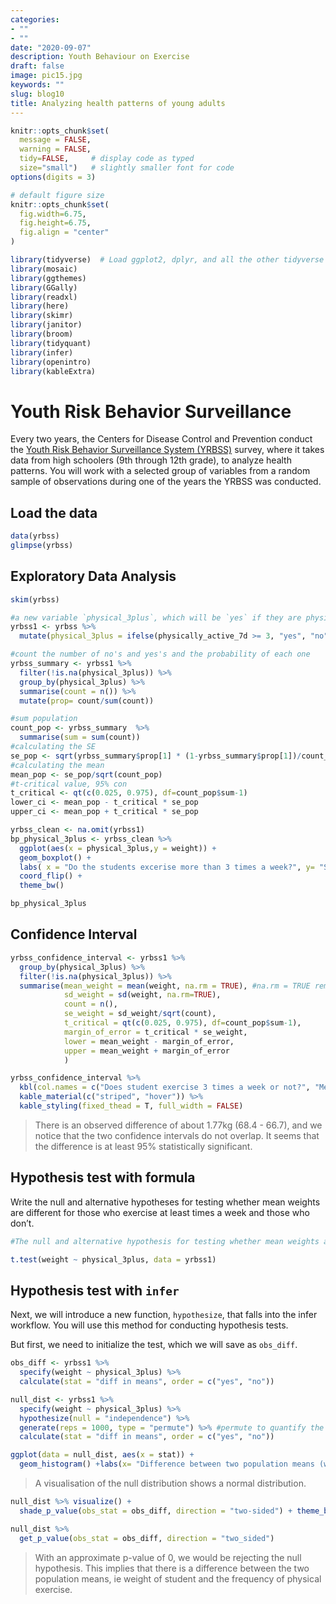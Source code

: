 ```yaml
---
categories:
- ""
- ""
date: "2020-09-07"
description: Youth Behaviour on Exercise 
draft: false
image: pic15.jpg
keywords: ""
slug: blog10
title: Analyzing health patterns of young adults
---
```



```r
knitr::opts_chunk$set(
  message = FALSE, 
  warning = FALSE, 
  tidy=FALSE,     # display code as typed
  size="small")   # slightly smaller font for code
options(digits = 3)

# default figure size
knitr::opts_chunk$set(
  fig.width=6.75, 
  fig.height=6.75,
  fig.align = "center"
)
```


```r
library(tidyverse)  # Load ggplot2, dplyr, and all the other tidyverse packages
library(mosaic)
library(ggthemes)
library(GGally)
library(readxl)
library(here)
library(skimr)
library(janitor)
library(broom)
library(tidyquant)
library(infer)
library(openintro)
library(kableExtra)
```


# Youth Risk Behavior Surveillance

Every two years, the Centers for Disease Control and Prevention conduct the [Youth Risk Behavior Surveillance System (YRBSS)](https://www.cdc.gov/healthyyouth/data/yrbs/index.htm) survey, where it takes data from high schoolers (9th through 12th grade), to analyze health patterns. You will work with a selected group of variables from a random sample of observations during one of the years the YRBSS was conducted.

## Load the data

```r
data(yrbss)
glimpse(yrbss)
```


## Exploratory Data Analysis

```r
skim(yrbss)
```

```r

#a new variable `physical_3plus`, which will be `yes` if they are physically active for at least 3 days a week, and `no` otherwise
yrbss1 <- yrbss %>% 
  mutate(physical_3plus = ifelse(physically_active_7d >= 3, "yes", "no"))

#count the number of no's and yes's and the probability of each one
yrbss_summary <- yrbss1 %>%
  filter(!is.na(physical_3plus)) %>%
  group_by(physical_3plus) %>% 
  summarise(count = n()) %>% 
  mutate(prop= count/sum(count))

```

```r
#sum population
count_pop <- yrbss_summary  %>%  
  summarise(sum = sum(count))
#calculating the SE
se_pop <- sqrt(yrbss_summary$prop[1] * (1-yrbss_summary$prop[1])/count_pop)
#calculating the mean
mean_pop <- se_pop/sqrt(count_pop)
#t-critical value, 95% con
t_critical <- qt(c(0.025, 0.975), df=count_pop$sum-1)
lower_ci <- mean_pop - t_critical * se_pop
upper_ci <- mean_pop + t_critical * se_pop

yrbss_clean <- na.omit(yrbss1)
bp_physical_3plus <- yrbss_clean %>% 
  ggplot(aes(x = physical_3plus,y = weight)) + 
  geom_boxplot() + 
  labs( x = "Do the students excerise more than 3 times a week?", y= "Student weight", title = "Surprisingly, students who excerise often weigh more on average!") + 
  coord_flip() + 
  theme_bw()

bp_physical_3plus

```


## Confidence Interval

```r
yrbss_confidence_interval <- yrbss1 %>%
  group_by(physical_3plus) %>%
  filter(!is.na(physical_3plus)) %>% 
  summarise(mean_weight = mean(weight, na.rm = TRUE), #na.rm = TRUE removes all the NA values
            sd_weight = sd(weight, na.rm=TRUE),
            count = n(),
            se_weight = sd_weight/sqrt(count),
            t_critical = qt(c(0.025, 0.975), df=count_pop$sum-1), 
            margin_of_error = t_critical * se_weight,
            lower = mean_weight - margin_of_error,
            upper = mean_weight + margin_of_error
            )

yrbss_confidence_interval %>%
  kbl(col.names = c("Does student exercise 3 times a week or not?", "Mean Weight", "Stand Deviation of Weight", "Count", "Standard Error of Weight","T value", "Margin of Error", "Lower CI", "Upper CI")) %>%
  kable_material(c("striped", "hover")) %>%
  kable_styling(fixed_thead = T, full_width = FALSE)
```
> There is an observed difference of about 1.77kg (68.4 - 66.7), and we notice that the two confidence intervals do not overlap. It seems that the difference is at least 95% statistically significant.


## Hypothesis test with formula

Write the null and alternative hypotheses for testing whether mean weights are different for those who exercise at least times a week and those who don’t.

```r

#The null and alternative hypothesis for testing whether mean weights are different for those who exercise at least three times a week and those who don't

t.test(weight ~ physical_3plus, data = yrbss1)
```

## Hypothesis test with `infer`

Next, we will introduce a new function, `hypothesize`, that falls into the infer workflow. You will use this method for conducting hypothesis tests.

But first, we need to initialize the test, which we will save as `obs_diff`.

```r
obs_diff <- yrbss1 %>%
  specify(weight ~ physical_3plus) %>%
  calculate(stat = "diff in means", order = c("yes", "no"))

```

```r
null_dist <- yrbss1 %>%
  specify(weight ~ physical_3plus) %>%
  hypothesize(null = "independence") %>%
  generate(reps = 1000, type = "permute") %>% #permute to quantify the null distribution
  calculate(stat = "diff in means", order = c("yes", "no"))

```

```r
ggplot(data = null_dist, aes(x = stat)) +
  geom_histogram() +labs(x= "Difference between two population means (weight & frequency of exercise (>3 times per week))", title = "Null hypothesis as a test for independence between weight and frequency\n of exercise demonstrates a normal distribution") +theme_bw()
```
> A visualisation of the null distribution shows a normal distribution. 


```r

null_dist %>% visualize() +
  shade_p_value(obs_stat = obs_diff, direction = "two-sided") + theme_bw()

null_dist %>%
  get_p_value(obs_stat = obs_diff, direction = "two_sided")

```
> With an approximate p-value of 0, we would be rejecting the null hypothesis. This implies that there is a difference between the two population means, ie weight of student and the frequency of physical exercise. 
